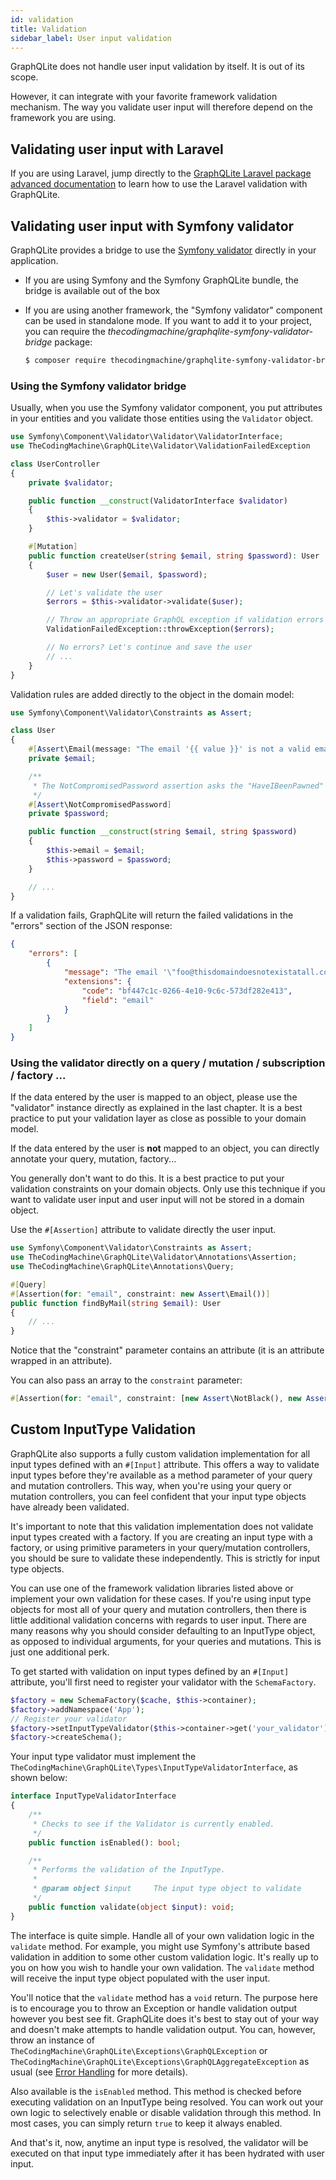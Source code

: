```yaml
---
id: validation
title: Validation
sidebar_label: User input validation
---
```


GraphQLite does not handle user input validation by itself. It is out of its scope.

However, it can integrate with your favorite framework validation mechanism. The way you validate user input will
therefore depend on the framework you are using.

## Validating user input with Laravel

If you are using Laravel, jump directly to the [GraphQLite Laravel package advanced documentation](laravel-package-advanced.mdx#support-for-laravel-validation-rules)
to learn how to use the Laravel validation with GraphQLite.

## Validating user input with Symfony validator

GraphQLite provides a bridge to use the [Symfony validator](https://symfony.com/doc/current/validation.html) directly in your application.

- If you are using Symfony and the Symfony GraphQLite bundle, the bridge is available out of the box
- If you are using another framework, the "Symfony validator" component can be used in standalone mode. If you want to
  add it to your project, you can require the *thecodingmachine/graphqlite-symfony-validator-bridge* package:

  ```bash
  $ composer require thecodingmachine/graphqlite-symfony-validator-bridge
  ```

### Using the Symfony validator bridge

Usually, when you use the Symfony validator component, you put attributes in your entities and you validate those entities
using the `Validator` object.

```php title="UserController.php"
use Symfony\Component\Validator\Validator\ValidatorInterface;
use TheCodingMachine\GraphQLite\Validator\ValidationFailedException

class UserController
{
    private $validator;

    public function __construct(ValidatorInterface $validator)
    {
        $this->validator = $validator;
    }

    #[Mutation]
    public function createUser(string $email, string $password): User
    {
        $user = new User($email, $password);

        // Let's validate the user
        $errors = $this->validator->validate($user);

        // Throw an appropriate GraphQL exception if validation errors are encountered
        ValidationFailedException::throwException($errors);

        // No errors? Let's continue and save the user
        // ...
    }
}
```

Validation rules are added directly to the object in the domain model:

```php title="User.php"
use Symfony\Component\Validator\Constraints as Assert;

class User
{
    #[Assert\Email(message: "The email '{{ value }}' is not a valid email.", checkMX: true)]
    private $email;

    /**
     * The NotCompromisedPassword assertion asks the "HaveIBeenPawned" service if your password has already leaked or not.
     */
    #[Assert\NotCompromisedPassword]
    private $password;

    public function __construct(string $email, string $password)
    {
        $this->email = $email;
        $this->password = $password;
    }

    // ...
}
```

If a validation fails, GraphQLite will return the failed validations in the "errors" section of the JSON response:

```json
{
    "errors": [
        {
            "message": "The email '\"foo@thisdomaindoesnotexistatall.com\"' is not a valid email.",
            "extensions": {
                "code": "bf447c1c-0266-4e10-9c6c-573df282e413",
                "field": "email"
            }
        }
    ]
}
```


### Using the validator directly on a query / mutation / subscription / factory ...

If the data entered by the user is mapped to an object, please use the "validator" instance directly as explained in
the last chapter. It is a best practice to put your validation layer as close as possible to your domain model.

If the data entered by the user is **not** mapped to an object, you can directly annotate your query, mutation, factory...

<div class="alert alert--warning">
    You generally don't want to do this. It is a best practice to put your validation constraints
on your domain objects. Only use this technique if you want to validate user input and user input will not be stored
in a domain object.
</div>

Use the `#[Assertion]` attribute to validate directly the user input.

```php
use Symfony\Component\Validator\Constraints as Assert;
use TheCodingMachine\GraphQLite\Validator\Annotations\Assertion;
use TheCodingMachine\GraphQLite\Annotations\Query;

#[Query]
#[Assertion(for: "email", constraint: new Assert\Email())]
public function findByMail(string $email): User
{
    // ...
}
```

Notice that the "constraint" parameter contains an attribute (it is an attribute wrapped in an attribute).

You can also pass an array to the `constraint` parameter:

```php
#[Assertion(for: "email", constraint: [new Assert\NotBlack(), new Assert\Email()])]
```

## Custom InputType Validation

GraphQLite also supports a fully custom validation implementation for all input types defined with an `#[Input]` attribute.  This offers a way to validate input types before they're available as a method parameter of your query and mutation controllers.  This way, when you're using your query or mutation controllers, you can feel confident that your input type objects have already been validated.

<div class="alert alert--warning">
  <p>It's important to note that this validation implementation does not validate input types created with a factory.  If you are creating an input type with a factory, or using primitive parameters in your query/mutation controllers, you should be sure to validate these independently.  This is strictly for input type objects.</p>

  <p>You can use one of the framework validation libraries listed above or implement your own validation for these cases.  If you're using input type objects for most all of your query and mutation controllers, then there is little additional validation concerns with regards to user input.  There are many reasons why you should consider defaulting to an InputType object, as opposed to individual arguments, for your queries and mutations.  This is just one additional perk.</p>
</div>

To get started with validation on input types defined by an `#[Input]` attribute, you'll first need to register your validator with the `SchemaFactory`.

```php
$factory = new SchemaFactory($cache, $this->container);
$factory->addNamespace('App');
// Register your validator
$factory->setInputTypeValidator($this->container->get('your_validator'));
$factory->createSchema();
```

Your input type validator must implement the `TheCodingMachine\GraphQLite\Types\InputTypeValidatorInterface`, as shown below:

```php
interface InputTypeValidatorInterface
{
    /**
     * Checks to see if the Validator is currently enabled.
     */
    public function isEnabled(): bool;

    /**
     * Performs the validation of the InputType.
     *
     * @param object $input     The input type object to validate
     */
    public function validate(object $input): void;
}
```

The interface is quite simple.  Handle all of your own validation logic in the `validate` method.  For example, you might use Symfony's attribute based validation in addition to some other custom validation logic.  It's really up to you on how you wish to handle your own validation.  The `validate` method will receive the input type object populated with the user input.

You'll notice that the `validate` method has a `void` return.  The purpose here is to encourage you to throw an Exception or handle validation output however you best see fit.  GraphQLite does it's best to stay out of your way and doesn't make attempts to handle validation output.  You can, however, throw an instance of `TheCodingMachine\GraphQLite\Exceptions\GraphQLException` or `TheCodingMachine\GraphQLite\Exceptions\GraphQLAggregateException` as usual (see [Error Handling](error-handling) for more details).

Also available is the `isEnabled` method.  This method is checked before executing validation on an InputType being resolved.  You can work out your own logic to selectively enable or disable validation through this method.  In most cases, you can simply return `true` to keep it always enabled.

And that's it, now, anytime an input type is resolved, the validator will be executed on that input type immediately after it has been hydrated with user input.
